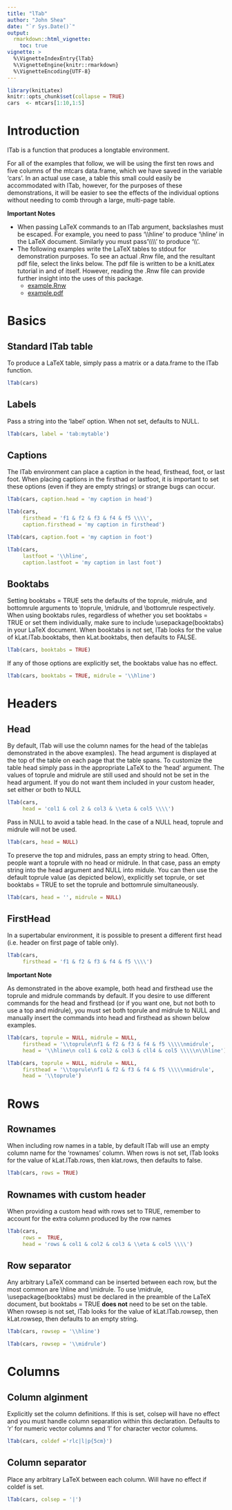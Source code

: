 ```yaml
---
title: "lTab"
author: "John Shea"
date: "`r Sys.Date()`"
output:
  rmarkdown::html_vignette:
    toc: true
vignette: >
  %\VignetteIndexEntry{lTab}
  %\VignetteEngine{knitr::rmarkdown}
  %\VignetteEncoding{UTF-8}
---
```


```r
library(knitLatex)
knitr::opts_chunk$set(collapse = TRUE)
cars  <- mtcars[1:10,1:5]
```

# Introduction

lTab is a function that produces a longtable environment.

For all of the examples that follow, we will be using the first ten rows and
five columns of the mtcars data.frame, which we have saved in the variable
'cars'. In an actual use case, a table this small could easily be accommodated
with lTab, however, for the purposes of these demonstrations, it will be easier
to see the effects of the individual options without needing to comb through a
large, multi-page table. 

**Important Notes**

* When passing LaTeX commands to an lTab argument, backslashes must be escaped.
  For example, you need to pass '\\\\hline' to produce '\\hline' in the LaTeX
  document. Similarly you must pass'\\\\\\\\' to produce '\\\\'.
* The following examples write the LaTeX tables to stdout for demonstration
  purposes. To see an actual .Rnw file, and the resultant pdf file, select the
  links below. The pdf file is written to be a knitLatex tutorial in and of
  itself. However, reading the .Rnw file can provide further insight into the
  uses of this package.
    + [example.Rnw](../examples/example.Rnw)
    + [example.pdf](../examples/example.pdf)

# Basics

## Standard lTab table

To produce a LaTeX table, simply pass a matrix or a data.frame to the lTab
function.

```r
lTab(cars)
```

## Labels

Pass a string into the 'label' option. When not set, defaults to NULL.

```r
lTab(cars, label = 'tab:mytable')
```

## Captions

The lTab environment can place a caption in the head, firsthead, foot, or last
foot. When placing captions in the firsthad or lastfoot, it is important to set
these options (even if they are empty strings) or strange bugs can occur.

```r
lTab(cars, caption.head = 'my caption in head')
```

```r
lTab(cars,
     firsthead = 'f1 & f2 & f3 & f4 & f5 \\\\',
     caption.firsthead = 'my caption in firsthead')
```

```r
lTab(cars, caption.foot = 'my caption in foot')
```

```r
lTab(cars,
     lastfoot = '\\hline',
     caption.lastfoot = 'my caption in last foot')
```

## Booktabs

Setting booktabs = TRUE sets the defaults of the toprule, midrule, and
bottomrule arguments to \\toprule, \\midrule, and \\bottomrule respectively.
When using booktabs rules, regardless of whether you set booktabs = TRUE or set
them individually, make sure to include \\usepackage{booktabs} in your LaTeX
document. When booktabs is not set, lTab looks for the value of
kLat.lTab.booktabs, then kLat.booktabs, then defaults to FALSE.

```r
lTab(cars, booktabs = TRUE)
```

If any of those options are explicitly set, the booktabs value has no effect. 

```r
lTab(cars, booktabs = TRUE, midrule = '\\hline')
```

# Headers

## Head

By default, lTab will use the column names for the head of the table(as
demonstrated in the above examples). The head argument is displayed at the top of
the table on each page that the table spans. To customize the table head simply
pass in the appropriate LaTeX to the 'head' argument. The values of toprule and
midrule are still used and should not be set in the head argument. If you do not
want them included in your custom header, set either or both to NULL

```r
lTab(cars,
     head = 'col1 & col 2 & col3 & \\eta & col5 \\\\')
```

Pass in NULL to avoid a table head. In the case of a NULL head, toprule and
midrule will not be used.

```r
lTab(cars, head = NULL)
```

To preserve the top and midrules, pass an empty string to head. Often, people
want a toprule with no head or midrule. In that case, pass an empty string into
the head argument and NULL into midule. You can then use the default toprule
value (as depicted below), explicitly set toprule, or set booktabs = TRUE to set
the toprule and bottomrule simultaneously.

```r
lTab(cars, head = '', midrule = NULL)
```

## FirstHead

In a supertabular environment, it is possible to present a different first head
(i.e. header on first page of table only).

```r
lTab(cars,
     firsthead = 'f1 & f2 & f3 & f4 & f5 \\\\')
```

**Important Note**

As demonstrated in the above example, both head and firsthead use the toprule
and midrule commands by default. If you desire to use different commands for the
head and firsthead (or if you want one, but not both to use a top and
midrule), you must set both toprule and midrule to NULL and manually insert the
commands into head and firsthead as shown below examples.

```r
lTab(cars, toprule = NULL, midrule = NULL,
     firsthead = '\\toprule\nf1 & f2 & f3 & f4 & f5 \\\\\nmidrule',
     head = '\\hline\n col1 & col2 & col3 & cll4 & col5 \\\\\n\\hline')
```

```r
lTab(cars, toprule = NULL, midrule = NULL,
     firsthead = '\\toprule\nf1 & f2 & f3 & f4 & f5 \\\\\nmidrule',
     head = '\\toprule')
```

# Rows

## Rownames

When including row names in a table, by default lTab will use an empty column
name for the 'rownames' column. When rows is not set, lTab looks for the value
of kLat.lTab.rows, then klat.rows, then defaults to false.

```r
lTab(cars, rows = TRUE)
```

## Rownames with custom header

When providing a custom head with rows set to TRUE, remember to account for the
extra column produced by the row names

```r
lTab(cars,
     rows =  TRUE,
     head = 'rows & col1 & col2 & col3 & \\eta & col5 \\\\')
```

## Row separator

Any arbitrary LaTeX command can be inserted between each row, but the most
common are \\hline and \\midrule. To use \\midrule, \\usepackage{booktabs} must
be declared in the preamble of the LaTeX document, but booktabs = TRUE **does
not** need to be set on the table. When rowsep is not set, lTab looks for the
value of kLat.lTab.rowsep, then kLat.rowsep, then defaults to an empty string.

```r
lTab(cars, rowsep = '\\hline')
```

```r
lTab(cars, rowsep = '\\midrule')
```

# Columns

## Column alginment

Explicitly set the column definitions. If this is set, colsep will have no effect
and you must handle column separation within this declaration. Defaults to 'r' for
numeric vector columns and 'l' for character vector columns.

```r
lTab(cars, coldef ='rlc|l|p{5cm}')
```

## Column separator

Place any arbitrary LaTeX between each column. Will have no effect if coldef is
set.

```r
lTab(cars, colsep = '|')
```
